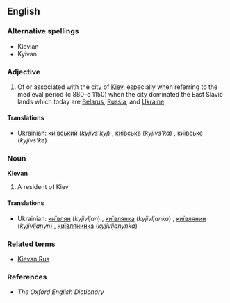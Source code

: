 ==English==

===Alternative spellings===
* Kievian
* Kyivan

===Adjective===
{{en-adj|-}}

# Of or associated with the city of [[Kiev]], especially when referring to the medieval period (c 880–c 1150) when the city dominated the East Slavic lands which today are [[Belarus]], [[Russia]], and [[Ukraine]]

====Translations====
* Ukrainian: [[київський]] (''kyjivs’kyj'') {{m}}, [[київська]] (''kyjivs’ka'') {{f}}, [[київське]] (''kyjivs’ke'') {{n}}

===Noun===
'''Kievan'''

# A resident of Kiev

====Translations====
* Ukrainian: [[київлян]] (''kyjivljan'') {{m}}, [[київлянка]] (''kyjivljanka'') {{f}}, [[київлянин]] (''kyjivljanyn'') {{m}}, [[київлянинка]] (''kyjivljanynka'') {{f}}

===Related terms===
* [[Kievan Rus]]

===References===
* ''The Oxford English Dictionary''